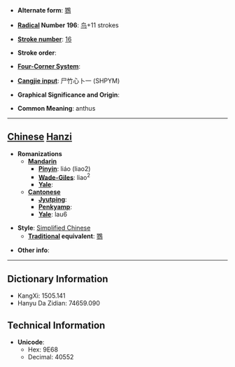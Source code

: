 * '''Alternate form''': [[鷚]]

* '''[[Wiktionary:Chinese radical index| Radical]] Number 196''': [[Wiktionary:Chinese radical index 鸟|鸟]]+11 strokes

* '''[[Wiktionary:Chinese total strokes index|Stroke number]]''': [[Wiktionary:Chinese total strokes index 16|16]]

* '''Stroke order''': 

* '''[[Wiktionary:Chinese four corner index|Four-Corner System]]''': 

* '''[[Wiktionary:Chinese Cangjie index|Cangjie input]]''': 尸竹心卜一 (SHPYM)

* '''Graphical Significance and Origin''': 

* '''Common Meaning''': anthus

----

== [[Chinese]] [[Hanzi]] ==

* '''Romanizations'''
** '''[[Mandarin]]'''
*** '''[[Pinyin]]''': liáo (liao2)
*** '''[[Wade-Giles]]''': liao<sup>2</sup>
*** '''[[Yale]]''': 
** '''[[Cantonese]]'''
*** '''[[Jyutping]]''':
*** '''[[Penkyamp]]''': 
*** '''[[Yale]]''': lau6

* '''Style''': [[Simplified Chinese]] 
** '''[[Traditional Chinese|Traditional]] equivalent''': [[鷚]]

* '''Other info''': 

----

== Dictionary Information ==

* KangXi: 1505.141
* Hanyu Da Zidian: 74659.090

== Technical Information ==

* '''Unicode''':
** Hex: 9E68
** Decimal: 40552